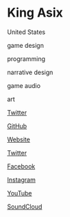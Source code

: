 # King Asix

<Location>

United States

</Location>

<Skills>

game design

programming

narrative design

game audio

art

</Skills>

<Personal>

[Twitter](https://twitter.com/asix_exe)

[GitHub](https://github.com/AsixJin)

</Personal>

<Business>

[Website](https://linktr.ee/byjustasix)

[Twitter](https://twitter.com/byjustasix)

[Facebook](https://www.facebook.com/byjustasix)

[Instagram](https://www.instagram.com/byjustasix)

[YouTube](https://www.youtube.com/channel/UC-yW_SElQCXZDvZlVY_V5sw)

[SoundCloud](https://soundcloud.com/asix-jin)

</Business>


